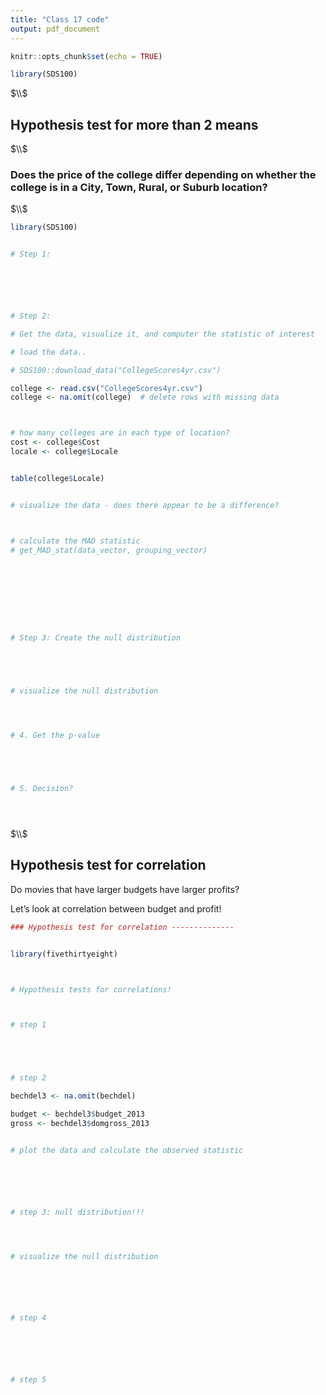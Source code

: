 ---
title: "Class 17 code"
output: pdf_document
---

```{r setup, include=FALSE}
knitr::opts_chunk$set(echo = TRUE)
```




```{r}

library(SDS100)


```








$\\$









##  Hypothesis test for more than 2 means


$\\$


### Does the price of the college differ depending on whether the college is in a City, Town, Rural, or Suburb location? 






$\\$






```{r}

library(SDS100)


# Step 1: 






# Step 2: 

# Get the data, visualize it, and computer the statistic of interest

# load the data..

# SDS100::download_data("CollegeScores4yr.csv")

college <- read.csv("CollegeScores4yr.csv")
college <- na.omit(college)  # delete rows with missing data



# how many colleges are in each type of location? 
cost <- college$Cost
locale <- college$Locale


table(college$Locale)


# visualize the data - does there appear to be a difference? 



# calculate the MAD statistic
# get_MAD_stat(data_vector, grouping_vector)









# Step 3: Create the null distribution





# visualize the null distribution 




# 4. Get the p-value





# 5. Decision? 





```





$\\$





##  Hypothesis test for correlation


Do movies that have larger budgets have larger profits? 

Let's look at correlation between budget and profit!




```{r}


### Hypothesis test for correlation --------------


library(fivethirtyeight)



# Hypothesis tests for correlations!



# step 1





# step 2

bechdel3 <- na.omit(bechdel)

budget <- bechdel3$budget_2013
gross <- bechdel3$domgross_2013


# plot the data and calculate the observed statistic 






# step 3: null distribution!!!




# visualize the null distribution 






# step 4






# step 5





```











